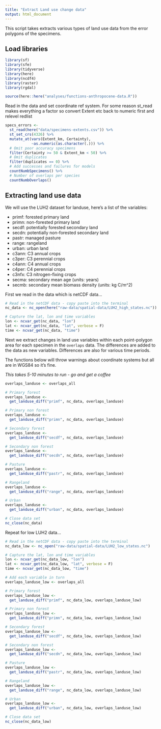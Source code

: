 ```yaml
---
title: "Extract Land use change data"
output: html_document
---
```

  
This script takes extracts various types of land use data from the error polygons of the specimens.

## Load libraries
```r
library(sf)
library(sfe)
library(tidyverse)
library(here)
library(ncdf4)
library(raster) 
library(rgdal)

source(here::here("analyses/functions-anthropocene-data.R"))
```

Read in the data and set coordinate ref system. For some reason st_read makes everything a factor so convert Extent etc back to numeric first and relevel redlist
```r
specs_errors <- 
  st_read(here("data/specimens-extents.csv")) %>%  
  st_set_crs(4326) %>%
  mutate_at(vars(Extent_km, Certainty), 
            ~as.numeric(as.character(.))) %>%
  # Omit poor accuracy specimens
  filter(Certainty >= 50 & Extent_km < 50) %>%
  # Omit duplicates 
  filter(duplicates == 0) %>%
  # Add successes and failures for models
  countNumbSpecimens() %>%
  # Number of overlaps per species
  countNumbOverlaps()
```

## Extracting land use data

We will use the LUH2 dataset for landuse, here's a list of the variables:

* primf: forested primary land
* primn: non-forested primary land
* secdf: potentially forested secondary land
* secdn: potentially non-forested secondary land
* pastr: managed pasture
* range: rangeland
* urban: urban land
* c3ann: C3 annual crops
* c3per: C3 perennial crops
* c4ann: C4 annual crops
* c4per: C4 perennial crops
* c3nfx: C3 nitrogen-fixing crops
* secma: secondary mean age (units: years)
* secmb: secondary mean biomass density (units: kg C/m^2)

First we read in the data which is netCDF data...

```r
# Read in the netCDF data - copy paste into the terminal
nc_data <- nc_open(here("raw-data/spatial-data/LUH2_high_states.nc"))

# Capture the lat, lon and time variables
lon <- ncvar_get(nc_data, "lon")
lat <- ncvar_get(nc_data, "lat", verbose = F)
time <- ncvar_get(nc_data, "time")
```

Next we extract changes in land use variables within each point-polygon area for each specimen in the `overlaps` data. The differences are added to the data as new variables. Differences are also for various time periods.

The functions below will throw warnings about coordinate systems but all are in WGS84 so it's fine.

*This takes 5-10 minutes to run - go and get a coffee*

```r
overlaps_landuse <- overlaps_all

# Primary forest
overlaps_landuse <- 
  get_landuse_diff("primf", nc_data, overlaps_landuse) 

# Primary non forest
overlaps_landuse <- 
  get_landuse_diff("primn", nc_data, overlaps_landuse) 

# Secondary forest
overlaps_landuse <- 
  get_landuse_diff("secdf", nc_data, overlaps_landuse) 

# Secondary non forest
overlaps_landuse <- 
  get_landuse_diff("secdn", nc_data, overlaps_landuse) 

# Pasture
overlaps_landuse <- 
  get_landuse_diff("pastr", nc_data, overlaps_landuse) 

# Rangeland
overlaps_landuse <- 
  get_landuse_diff("range", nc_data, overlaps_landuse) 

# Urban
overlaps_landuse <- 
  get_landuse_diff("urban", nc_data, overlaps_landuse) 

# Close data set 
nc_close(nc_data)
```

Repeat for low LUH2 data...

```r
# Read in the netCDF data - copy paste into the terminal
nc_data_low <- nc_open("raw-data/spatial-data/LUH2_low_states.nc")

# Capture the lat, lon and time variables
lon <- ncvar_get(nc_data_low, "lon")
lat <- ncvar_get(nc_data_low, "lat", verbose = F)
time <- ncvar_get(nc_data_low, "time")

# Add each variable in turn
overlaps_landuse_low <- overlaps_all

# Primary forest
overlaps_landuse_low <- 
  get_landuse_diff("primf", nc_data_low, overlaps_landuse_low) 

# Primary non forest
overlaps_landuse_low <- 
  get_landuse_diff("primn", nc_data_low, overlaps_landuse_low) 

# Secondary forest
overlaps_landuse_low <- 
  get_landuse_diff("secdf", nc_data_low, overlaps_landuse_low) 

# Secondary non forest
overlaps_landuse_low <- 
  get_landuse_diff("secdn", nc_data_low, overlaps_landuse_low) 

# Pasture
overlaps_landuse_low <- 
  get_landuse_diff("pastr", nc_data_low, overlaps_landuse_low) 

# Rangeland
overlaps_landuse_low <- 
  get_landuse_diff("range", nc_data_low, overlaps_landuse_low) 

# Urban
overlaps_landuse_low <- 
  get_landuse_diff("urban", nc_data_low, overlaps_landuse_low) 

# Close data set 
nc_close(nc_data_low)
```
